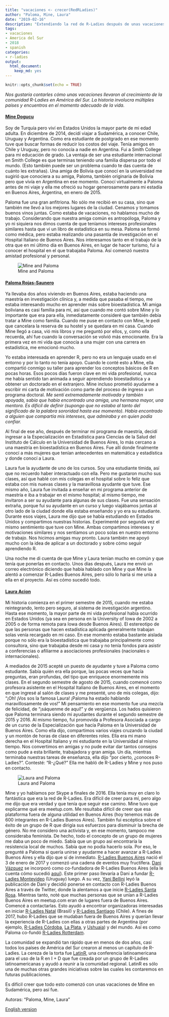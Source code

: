 ```yaml
---
title: "vacaciones <- crecer(RedRLadies)"
author: "Paloma, Mine, Laura"
date: "2019-02-16"
description: "Extendiendo la red de R-Ladies después de unas vacaciones"
tags: 
- vacaciones
- America del Sur
- 2018
- spanish
categories:
- r-ladies
output: 
  html_document:
    keep_md: yes
---
```


```r
knitr::opts_chunk$set(echo = TRUE)
```

*Nos gustaría contarles cómo unas vacaciones llevaron al crecimiento de la comunidad R-Ladies en América del Sur. La historia involucra múltiples países y encuentros en el momento adecuado de la vida.* 

#### [Mine Dogucu](https://twitter.com/MineDogucu)

Soy de Turquía pero viví en Estados Unidos la mayor parte de mi edad adulta. En diciembre de 2014, decidí viajar a Sudamérica, a conocer Chile, Uruguay y Argentina. Como era estudiante de postgrado en ese momento tuve que buscar formas de reducir los costos del viaje. Tenía amigos en Chile y Uruguay, pero no conocía a nadie en Argentina. Fui a Smith College para mi educación de grado. La ventaja de ser una estudiante internacional en Smith College es que terminas teniendo una familia dispersa por todo el mundo. (Esto también puede ser un problema cuando te das cuenta de cuánto les extrañas). Una amiga de Bolivia que conocí en la universidad me sugirió que conociera a su amiga, Paloma, también originaria de Bolivia pero que vivía en Argentina en ese momento. Conocí virtualmente a Paloma antes de mi viaje y ella me ofreció su hogar generosamente para mi estadía en Buenos Aires, Argentina, en enero de 2015.

Paloma fue una gran anfitriona. No sólo me recibió en su casa, sino que también me llevó a los mejores lugares de la ciudad. Cenamos y tomamos buenos vinos juntas. Como estaba de vacaciones, no hablamos mucho de trabajo. Considerando que nuestra amiga común es antropóloga, Paloma y yo ni siquiera nos dimos cuenta de que teníamos intereses profesionales similares hasta que vi un libro de estadística en su mesa. Paloma se formó como médica, pero estaba realizando una pasantía de investigación en el Hospital Italiano de Buenos Aires. Nos interesamos tanto en el trabajo de la otra que en mi último día en Buenos Aires, en lugar de hacer turismo, fui a conocer el hospital en el que trabajaba Paloma. Así comenzó nuestra amistad profesional y personal.

![Mine and Paloma](mine_paloma.jpg)

#### [Paloma Rojas-Saunero](https://twitter.com/palolili23)

Ya llevaba dos años viviendo en Buenos Aires, estaba haciendo una maestría en investigación clínica y, a medida que pasaba el tiempo, me estaba interesando mucho en aprender más sobre bioestadística. Mi amiga boliviana es casi familia para mí, así que cuando me contó sobre Mine y lo importante que era para ella, inmediatamente consideré que también debía tratar a Mine como familia. Cuando me puse en contacto con Mine, le pedí que cancelara la reserva de su hostel y se quedara en mi casa. Cuando Mine llegó a casa, vió mis libros y me preguntó por ellos, y, como ella recuerda, ahí fue cuando la conversación se volvió más emocionante. Era la primera vez en mi vida que conocía a una mujer con una carrera en estadística, me emocionó mucho.

Yo estaba interesada en aprender R, pero no era un lenguaje usado en el entorno y por lo tanto no tenía apoyo. Cuando le conté esto a Mine, ella compartió conmigo su taller para aprender los conceptos básicos de R en pocas horas. Esos pocos días fueron clave en mi vida profesional, nunca me había sentido tan animada a seguir aprendiendo bioestadística y a obtener un doctorado en el extranjero. Mine incluso prometió ayudarme a escribir mi carta de motivación como parte del proceso de ingreso a un programa doctoral. *Me sentí extremadamente motivada y también apoyada, sabía que había encontrado una amiga, una hermana mayor, una mentora. Es difícil de definir (supongo que no estaba al tanto del significado de la palabra sororidad hasta ese momento). Había encontrado a alguien que compartía mis intereses, que admiraba y en quien podía confiar.*

Al final de ese año, después de terminar mi programa de maestría, decidí ingresar a la Especialización en Estadística para Ciencias de la Salud del Instituto de Cálculo en la Universidad de Buenos Aires, lo más cercano a una maestría en bioestadística en Buenos Aires. Fue allí donde finalmente conocí a más mujeres que tenían antecedentes en matemática y estadística y donde conocí a Laura.

Laura fue la ayudante de uno de los cursos. Soy una estudiante tímida, así que no recuerdo haber interactuado con ella. Pero me gustaron mucho sus clases, así que hablé con mis colegas en el hospital sobre lo feliz que estaba con mis nuevas clases y la maravillosa ayudante que tuve. Ese mismo año, Laura fue invitada a enseñar en mi programa anterior de maestría e iba a trabajar en el mismo hospital; al mismo tiempo, me invitaron a ser su ayudante para algunas de sus clases. Fue una sensación extraña, porque fui su ayudante en un curso y luego viajábamos juntas al otro lado de la ciudad donde ella estaba enseñando y yo era su estudiante. Durante esos viajes, Laura me dijo que se había estudiando en Estados Unidos y compartimos nuestras historias. Experimenté por segunda vez el mismo sentimiento que tuve con Mine. Ambas compartimos intereses y motivaciones similares y nos sentíamos un poco solas en nuestro entorno de trabajo. Nos hicimos amigas muy pronto. Laura también me apoyó mucho con la idea de aplicar a un doctorado y sobre cómo seguir aprendiendo R.

Una noche me di cuenta de que Mine y Laura tenían mucho en común y que tenía que ponerlas en contacto. Unos días después, Laura me envió un correo electrónico diciendo que había hablado con Mine y que Mine la alentó a comenzar R-Ladies Buenos Aires, pero sólo lo haría si me unía a ella en el proyecto. Así es cómo sucedió todo.


#### [Laura Acion](https://twitter.com/_lacion_)

Mi historia comienza en el primer semestre de 2015, cuando me estaba reintegrando, lento pero seguro, al sistema de investigación argentino. Hasta ese momento, la mayor parte de mi vida profesional había ocurrido en Estados Unidos (ya sea en persona en la University of Iowa de 2002 a 2005 o de forma remota para Iowa desde Buenos Aires). El estereotipo de que las personas que hacen estadística aplicada generalmente trabajan solas venía recargado en mi caso. En ese momento estaba bastante aislada porque no sólo era la bioestadística que trabajaba principalmente como consultora, sino que trabajaba desde mi casa y no tenía fondos para asistir a conferencias o afiliarme a asociaciones profesionales (nacionales o internacionales).

A mediados de 2015 acepté un puesto de ayudante y tuve a Paloma como estudiante. Sabía quién era ella porque, las pocas veces que hacía preguntas, eran profundas, del tipo que enriquece enormemente mis clases. En el segundo semestre de agosto de 2015, cuando comencé como profesora asistente en el Hospital Italiano de Buenos Aires, en el momento en que ingresé al salón de clases y me presenté, uno de mis colegas, dijo: “¡Oh! ¡Vos sos la famosa Laura! ¡Paloma ha estado hablando maravillosamente de vos!" Mi pensamiento en ese momento fue una mezcla de felicidad, de "¡sáquenme de aquí!" y de vergüenza. Los hados quisieron que Paloma terminara siendo mi ayudantes durante el segundo semestre de 2015 y 2016. Al mismo tiempo, fui promovida a Profesora Asociada a cargo de un curso de la Especialización que hacía Paloma en la Universidad de Buenos Aires. Como ella dijo, compartimos varios viajes cruzando la ciudad y un montón de horas de clase en diferentes roles. Ella era mi mano derecha en el Hospital Italiano y mi estudiante en la Universidad al mismo tiempo. Nos convertimos en amigas y no pude evitar dar tantos consejos como pude a esta brillante, trabajadora y gran amiga. Un día, mientras terminaba nuestras tareas de enseñanza, ella dijo "por cierto, ¿conoces R-Ladies?". Contesté: "R-¿Qué?" Ella me habló de R-Ladies y Mine y nos puso en contacto.

![Laura and Paloma](laura_paloma.jpg)

Mine y yo hablamos por Skype a finales de 2016. Ella tenía muy en claro lo fantástica que era la red de R-Ladies. Era difícil de creer para mí, pero algo me dijo que era verdad y que tenía que seguir ese camino. Mine tuvo que explicarme qué era meetup.com. Me resultaba difícil de creer que esa plataforma fuera de alguna utilidad en Buenos Aires (hoy tenemos más de 600 integrantes en R-Ladies Buenos Aires). También fui escéptica sobre el éxito de un grupo de R que dirigía sus esfuerzos para disminuir la brecha de género. No me considero una activista y, en ese momento, tampoco me consideraba feminista. De hecho, todo el concepto de un grupo de mujeres me daba un poco de miedo. Sabía que un grupo así encontraría la resistencia local de muchos. Sabía que no podía hacerlo sola. Por eso, le pregunté a Paloma si quería unirse y ayudarme a hacer avanzar a R-Ladies Buenos Aires y ella dijo que sí de inmediato. 
[R-Ladies Buenos Aires](https://www.meetup.com/es-ES/rladies-buenos-aires/) nació el 3 de enero de 2017 y comenzó una cadena de eventos muy fructífera. [Dani Vázquez](https://twitter.com/d4tagirl) se incorporó como co-fundadora de R-Ladies Buenos Aires (ella le cuenta cómo sucedió [aquí](https://d4tagirl.com/2017/01/the-r-ladies-way)). Este primer paso llevaría a Dani a fundar [R-Ladies Montevideo](https://www.meetup.com/es-ES/rladies-montevideo/) (Uruguay) luego. A su vez, [Yani Bellini](https://twitter.com/yabellini) leyó la publicación de Dani y decidió ponerse en contacto con R-Ladies Buenos Aires a través de Twitter, donde la alentamos a que inicie  [R-Ladies Santa Rosa](https://www.meetup.com/es-ES/rladies-santa-rosa/). Mientras tanto, noté que muchas personas que se unían a R-Ladies Buenos Aires en meetup.com eran de lugares fuera de Buenos Aires. Comencé a contactarlas. Esto ayudó a encontrar organizadoras interesadas en iniciar [R-Ladies Natal](https://www.meetup.com/es-ES/rladies-natal/) (Brasil) y [R-Ladies Santiago](https://www.meetup.com/es-ES/rladies-scl/) (Chile). A fines de 2017, hubo R-Ladies que se mudaban fuera de Buenos Aires y querían llevar la experiencia de R-Ladies con ellas a otras partes de Argentina (por ejemplo, [R-Ladies Córdoba](https://www.meetup.com/es-ES/rladies-cordoba/), [La Plata](https://www.meetup.com/es-ES/rladies-la-plata/), y [Ushuaia](https://www.meetup.com/es-ES/rladies-ushuaia/)) y del mundo. Así es como Paloma co-fundó  [R-Ladies Rotterdam](https://www.meetup.com/es-ES/rladies-rotterdam/).

La comunidad se expandió tan rápido que en menos de dos años, casi todos los países de América del Sur crearon al menos un capítulo de R-Ladies. La cereza de la torta fue [LatinR](http://latin-r.com/en), una conferencia latinoamericana para el uso de la R en I + D que fue creada por un grupo de R-Ladies latinoamericanas y ayudó a reunir a la comunidad regional. LatinR es sólo una de muchas otras grandes iniciativas sobre las cuales les contaremos en futuras publicaciones.

Es difícil creer que todo esto comenzó con unas vacaciones de Mine en Sudamérica, pero así fue.

Autoras: "Paloma, Mine, Laura"

[English version](https://blog.rladies.org/post/vacation_grow_rladiesnetwork/)

